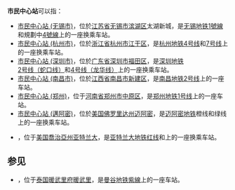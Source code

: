 {{noteTA
|1=zh-cn:佐治亚州; zh-tw:喬治亞州; zh-hk:佐治亞州;
}}
'''市民中心站'''可以指：
* [[市民中心站_(无锡市)|市民中心站 (无锡市)]]，位於[[江苏省|江苏省]][[无锡市|无锡市]][[滨湖区|滨湖区]]太湖新城，是[[无锡地铁|无锡地铁]][[無錫地鐵1号线|1號線]]和規劃中[[無錫地鐵4号线|4號線]]上的一座换乘车站。
* [[市民中心站_(杭州市)|市民中心站 (杭州市)]]，位於[[浙江省|浙江省]][[杭州市|杭州市]][[江干区|江干区]]，是[[杭州地铁|杭州地铁]][[杭州地铁4号线|4号线]]和[[杭州地铁7号线|7号线]]上的一座换乘车站。
* [[市民中心站_(深圳市)|市民中心站 (深圳市)]]，位於[[广东省|广东省]][[深圳市|深圳市]][[福田区|福田区]]，是[[深圳地铁|深圳地铁]][[深圳地铁2号线|2号线（蛇口线）]]和[[深圳地铁4号线|4号线（龙华线）]]上的一座换乘车站。
* [[市民中心站_(南昌市)|市民中心站 (南昌市)]]，位於[[江西省|江西省]][[南昌市|南昌市]][[新建区|新建区]]，是[[南昌地铁|南昌地铁]][[南昌地铁2号线|2号线]]上的一座车站。
* [[市民中心站_(郑州)|市民中心站 (郑州)]]，位于[[河南省|河南省]][[郑州市|郑州市]][[中原区_(郑州市)|中原区]]，是[[郑州地铁|郑州地铁]][[郑州地铁1号线|1号线]]上的一座车站。
* [[市民中心站_(邁阿密)|市民中心站 (邁阿密)]]，位於[[美国|美国]][[佛罗里达州|佛罗里达州]][[迈阿密|迈阿密]]，是[[迈阿密地铁|迈阿密地铁]]橙线和绿线上的一座换乘车站。
* {{link-en|市民中心站 (亚特兰大)|Civic Center station (MARTA)}}，位于[[美国|美国]][[喬治亞州|喬治亞州]][[亚特兰大|亚特兰大]]，是[[亚特兰大地铁|亚特兰大地铁]][[亚特兰大地铁红线|红线]]和{{link-en|亚特兰大地铁橙线|Gold Line (MARTA)|橙线}}上的一座换乘车站。

== 参见 ==
* {{link-en|暖武里市民中心站|Nonthaburi Civic Center MRT station}}，位于[[泰国|泰国]][[暖武里府|暖武里府]][[暖武里|暖武里]]，是[[曼谷地铁|曼谷地铁]][[曼谷地鐵紫線|紫線]]上的一座车站。

{{disambig|ShiMinZ|CAT=五字車站名消歧義}}